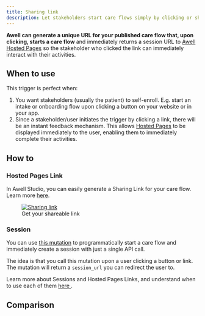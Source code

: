 ```yaml
---
title: Sharing link
description: Let stakeholders start care flows simply by clicking or sharing a link
---
```


**Awell can generate a unique URL for your published care flow that, upon clicking, starts a care flow** and immediately returns a session URL to [Awell Hosted Pages](/awell-orchestration/docs/awell-hosted-pages/overview-hosted-pages) so the stakeholder who clicked the link can immediately interact with their activities.

## When to use

This trigger is perfect when:

1. You want stakeholders (usually the patient) to self-enroll. E.g. start an intake or onboarding flow upon clicking a button on your website or in your app.
2. Since a stakeholder/user initiates the trigger by clicking a link, there will be an instant feedback mechanism. This allows [Hosted Pages](/awell-orchestration/docs/awell-hosted-pages/overview-hosted-pages) to be displayed immediately to the user, enabling them to immediately complete their activities.

## How to

### Hosted Pages Link

In Awell Studio, you can easily generate a Sharing Link for your care flow. Learn more [here](https://help.awellhealth.com/en/articles/8205067-hosted-pages-settings#h_ff100e8431).

<figure className="w-full flex flex-col justify-center text-center relative">
  <div className="bg-white p-12 w-full sm:p-4 mx-auto rounded-md">
    <a
      href="https://downloads.intercomcdn.com/i/o/894781850/e73580e09b11d9a09efeae68/image.png"
      target="_blank"
      title="Sharing link"
    >
      <img
        src="https://downloads.intercomcdn.com/i/o/894781850/e73580e09b11d9a09efeae68/image.png"
        alt="Sharing link"
      />
    </a>
  </div>
  <figcaption className="dark:text-slate-400 pt-2">
    Get your shareable link
  </figcaption>
</figure>

### Session

You can use [this mutation](/awell-orchestration/api-reference/mutations/start-pathway-and-hosted-pages-session) to programmatically start a care flow and immediately create a session with just a single API call.

The idea is that you call this mutation upon a user clicking a button or link. The mutation will return a `session_url` you can redirect the user to.

<Alert title="Sessions and Hosted Pages Links" type="info">
  <p>
    Learn more about Sessions and Hosted Pages Links, and understand when to use
    each of them
    <a
      href="/awell-orchestration/docs/awell-hosted-pages/sessions-and-links"
      title="Sessions and Links"
    >
      here
    </a>.
  </p>
</Alert>

## Comparison

<br />

<TriggerCareFlowsComparison highlight="Sharing link" />
